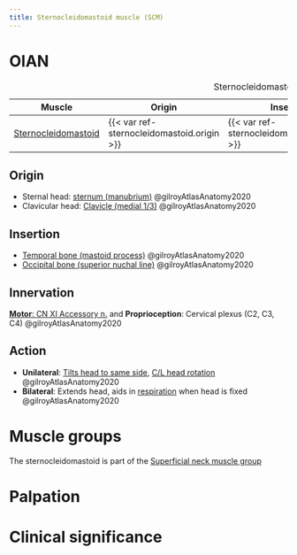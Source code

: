```yaml
---
title: Sternocleidomastoid muscle (SCM)
---
```


# OIAN

| Muscle  | Origin | Insertion | Nerve | Action |
|------|--------|-------|----------|--------|
| [Sternocleidomastoid]({{< var ref-sternocleidomastoid.path >}}) | {{< var ref-sternocleidomastoid.origin >}} | {{< var ref-sternocleidomastoid.insertion >}} | {{< var ref-sternocleidomastoid.nerve >}} | {{< var ref-sternocleidomastoid.action >}} |

: Sternocleidomastoid OIAN {.striped .hover}


## Origin {#origin}

- Sternal head: [sternum (manubrium)]({{< var ref-sternum-bone.path >}}) @gilroyAtlasAnatomy2020
- Clavicular head: [Clavicle (medial 1/3)]({{< var ref-clavicle-bone.path >}}) @gilroyAtlasAnatomy2020


## Insertion {#insertion} 

- [Temporal bone (mastoid process)]({{< var ref-temporal-bone.path >}}) @gilroyAtlasAnatomy2020
- [Occipital bone (superior nuchal line)]({{< var ref-occipital-bone.path >}}) @gilroyAtlasAnatomy2020

## Innervation {#innervation}
[**Motor**: CN XI Accessory n.]({{< var ref-cn11.path >}}) and **Proprioception**: Cervical plexus (C2, C3, C4) @gilroyAtlasAnatomy2020

## Action {#action}

- **Unilateral**: [Tilts head to same side]({{< var ref-neck-msk.path >}}), [C/L head rotation]({{< var ref-neck-msk.path >}}) @gilroyAtlasAnatomy2020
- **Bilateral**: Extends head, aids in [respiration]({{< var ref-respiration.path >}}) when head is fixed @gilroyAtlasAnatomy2020

# Muscle groups
The sternocleidomastoid is part of the [Superficial neck muscle group]({{< var ref-oians.path >}})


# Palpation


# Clinical significance